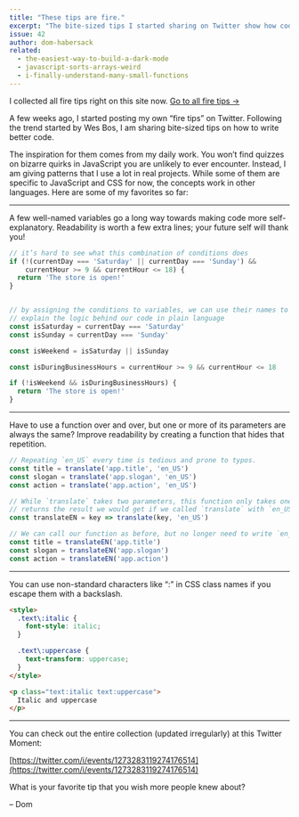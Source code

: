 ```yaml
---
title: "These tips are fire."
excerpt: "The bite-sized tips I started sharing on Twitter show how code can be improved gradually. You can read them all on this site now."
issue: 42
author: dom-habersack
related:
  - the-easiest-way-to-build-a-dark-mode
  - javascript-sorts-arrays-weird
  - i-finally-understand-many-small-functions
---
```


<Flash type="info">
  I collected all fire tips right on this site now. <a href="/firetips">Go to all fire tips&nbsp;→</a>
</Flash>

A few weeks ago, I started posting my own “fire tips” on Twitter. Following the trend started by Wes Bos, I am sharing bite-sized tips on how to write better code.

The inspiration for them comes from my daily work. You won’t find quizzes on bizarre quirks in JavaScript you are unlikely to ever encounter. Instead, I am giving patterns that I use a lot in real projects. While some of them are specific to JavaScript and CSS for now, the concepts work in other languages. Here are some of my favorites so far:

---

A few well-named variables go a long way towards making code more self-explanatory. Readability is worth a few extra lines; your future self will thank you!

```js
// it’s hard to see what this combination of conditions does
if (!(currentDay === 'Saturday' || currentDay === 'Sunday') &&
    currentHour >= 9 && currentHour <= 18) {
  return 'The store is open!'
}


// by assigning the conditions to variables, we can use their names to
// explain the logic behind our code in plain language
const isSaturday = currentDay === 'Saturday'
const isSunday = currentDay === 'Sunday'

const isWeekend = isSaturday || isSunday

const isDuringBusinessHours = currentHour >= 9 && currentHour <= 18

if (!isWeekend && isDuringBusinessHours) {
  return 'The store is open!'
}
```

---

Have to use a function over and over, but one or more of its parameters are always the same? Improve readability by creating a function that hides that repetition.

```js
// Repeating `en_US` every time is tedious and prone to typos.
const title = translate('app.title', 'en_US')
const slogan = translate('app.slogan', 'en_US')
const action = translate('app.action', 'en_US')

// While `translate` takes two parameters, this function only takes one. It
// returns the result we would get if we called `translate` with `en_US`.
const translateEN = key => translate(key, 'en_US')

// We can call our function as before, but no longer need to write `en_US`.
const title = translateEN('app.title')
const slogan = translateEN('app.slogan')
const action = translateEN('app.action')
```

---

You can use non-standard characters like “:” in CSS class names if you escape them with a backslash.

```html
<style>
  .text\:italic {
    font-style: italic;
  }

  .text\:uppercase {
    text-transform: uppercase;
  }
</style>

<p class="text:italic text:uppercase">
  Italic and uppercase
</p>
```

---

You can check out the entire collection (updated irregularly) at this Twitter Moment:

[https://twitter.com/i/events/1273283119274176514](https://twitter.com/i/events/1273283119274176514)

What is your favorite tip that you wish more people knew about?

– Dom
